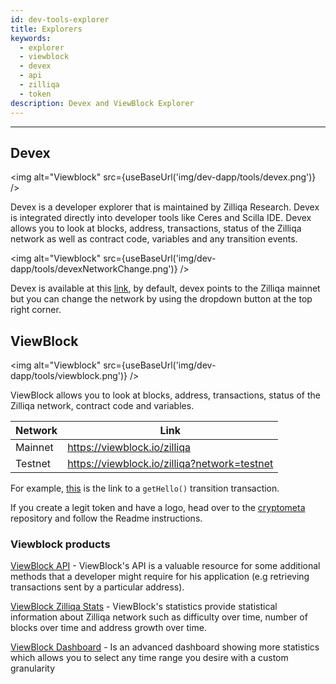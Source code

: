 ```yaml
---
id: dev-tools-explorer
title: Explorers
keywords:
  - explorer
  - viewblock
  - devex
  - api
  - zilliqa
  - token
description: Devex and ViewBlock Explorer
---
```


---


## Devex

<img alt="Viewblock" src={useBaseUrl('img/dev-dapp/tools/devex.png')} />

Devex is a developer explorer that is maintained by Zilliqa Research. Devex is integrated directly into developer tools like Ceres and Scilla IDE.
Devex allows you to look at blocks, address, transactions, status of the Zilliqa network as well as contract code, variables and any transition events.

<img
  alt="Viewblock"
  src={useBaseUrl('img/dev-dapp/tools/devexNetworkChange.png')}
/>

Devex is available at this [link](https://devex.zilliqa.com/), by default, devex points to the Zilliqa mainnet but you can change the network by using the dropdown button at the top right corner.

## ViewBlock

<img alt="Viewblock" src={useBaseUrl('img/dev-dapp/tools/viewblock.png')} />

ViewBlock allows you to look at blocks, address, transactions, status of the Zilliqa network, contract code and variables.

| Network | Link                                         |
| ------- | -------------------------------------------- |
| Mainnet | https://viewblock.io/zilliqa                 |
| Testnet | https://viewblock.io/zilliqa?network=testnet |

For example, [this](https://viewblock.io/zilliqa/tx/c4030c73d6dae558ff0c9d98237101e342888115f13219a00bb14a8ee46fa3be?network=testnet)
is the link to a `getHello()` transition transaction.

If you create a legit token and have a logo, head over to the [cryptometa](https://github.com/Ashlar/cryptometa) repository and follow the Readme instructions.

### Viewblock products

[ViewBlock API](https://viewblock.io/api) - ViewBlock's API is a valuable resource for some additional methods that a developer might require for his application (e.g retrieving transactions sent by a particular address).

[ViewBlock Zilliqa Stats](https://viewblock.io/zilliqa/stats) - ViewBlock's statistics provide statistical information about Zilliqa network such as difficulty over time, number of blocks over time and address growth over time.

[ViewBlock Dashboard](https://dash.viewblock.io/d/zilliqa) - Is an advanced dashboard showing more statistics which allows you to select any time range you desire with a custom granularity
